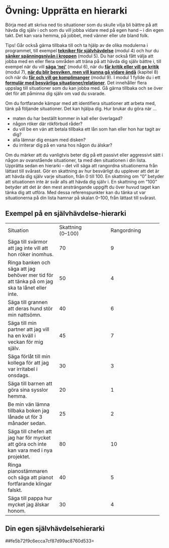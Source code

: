 # Övning: Upprätta en hierarki

Börja med att skriva ned tio situationer som du skulle vilja bli bättre
på att hävda dig själv i och som du vill jobba vidare med på egen hand
-- i din egen takt. Det kan vara hemma, på jobbet, med vänner eller ute
bland folk.

[[Tips!]{.rlabel} Går också gärna tillbaka till och ta hjälp av de olika
modulerna i programmet, till exempel **[tekniker för
självhävdelse](https://www.iterapi.se/sites/respekt/program/4-m-ngdtr-na-konstruktiv-sj-lvh-vdelse-i-vardagen)**
(modul 4) och hur du **[sänker spänningsnivån i
kroppen](https://www.iterapi.se/sites/respekt/program/5-hitta-dina-s-tt-att-s-nka-sp-nningsniv-n)**
(modul 5). Du har också fått välja att jobba med en eller flera områden
att träna på att hävda dig själv bättre i, till exempel när du vill
**[säga
'nej'](https://www.iterapi.se/sites/respekt/program/6-s-ga-nej-konstruktivt)**
(modul 6), när du **[får kritik eller vill ge
kritik](https://www.iterapi.se/sites/respekt/program/7-hantera-kritik-konstruktivt)**
(modul 7), **[när du blir besviken, men vill kunna gå vidare
ändå](https://www.iterapi.se/sites/respekt/program/8-hantera-besvikelser-konstruktivt)**
(kapitel 8) och när du **[får och vill ge
komplimanger](https://www.iterapi.se/sites/respekt/program/9-ge-och-ta-emot-komplimanger-konstruktivt)**
(modul 9). ]{.rtip} I modul 1 fyllde du i ett **[formulär med besvärliga
situationer/relationer](https://www.iterapi.se/sites/respekt/program/1-hur-h-vdar-man-sig-sj-lv-konstruktivt-/6-uppgift-hur-bra-r-du-p-att-h-vda-dig-sj-lv-)**.
Det innehåller flera uppslag till situationer som du kan jobba med. Gå
gärna tillbaka och se över det för att påminna dig själv om vad du
svarade.

Om du fortfarande kämpar med att identifiera situationer att arbeta med,
tänk på följande situationer. Det kan hjälpa dig. Hur brukar du göra när
...

-   maten du har beställt kommer in kall eller överlagad?
-   någon röker där rökförbud råder?
-   du vill be en vän att betala tillbaka ett lån som han eller hon har
    tagit av dig?
-   alla lämnar dig ensam med disken?
-   du irriterar dig på en vana hos någon du älskar?

Om du märker att du vanligtvis beter dig på ett passivt eller aggressivt
sätt i någon av ovanstående situationer, ta med den situationen i din
lista. Upprätta sedan en hierarki -- det vill säga att rangordna
situationerna från lättast till svårast. Gör en skattning av hur
besvärligt du upplever att det är att hävda dig själv varje situation,
från 0 till 100. En skattning om "0" betyder att situationen inte är
svår alls att hävda dig själv i. En skattning om "100" betyder att det
är den mest ansträngande uppgift du över huvud taget kan tänka dig att
utföra. Med dessa referenspunkter kan du tänka ut var situationerna på
din lista hamnar på skalan 0--100, från lättast till svårast.

## Exempel på en självhävdelse-hierarki

  ----------------------- ----------------------- -----------------------
  Situation               Skattning\              Rangordning
                          (0--100)                

  Säga till svärmor att   70                      9
  jag inte vill att hon                           
  röker inomhus.                                  

  Ringa banken och säga   50                      4
  att jag behöver mer tid                         
  för att tänka på om jag                         
  ska ta lånet eller                              
  inte.                                           

  Säga till grannen att   40                      6
  deras hund stör min                             
  nattsömn.                                       

  Säga till min partner   45                      7
  att jag vill ha en                              
  kväll i veckan för mig                          
  själv.                                          

  Säga förlåt till min    30                      3
  kollega för att jag var                         
  irritabel i onsdags.                            

  Säga till barnen att    20                      1
  göra sina sysslor                               
  hemma.                                          

  Be min vän lämna        25                      2
  tillbaka boken jag                              
  lånade ut för 3 månader                         
  sedan.                                          

  Säga till chefen att    80                      10
  jag har för mycket att                          
  göra och inte kan vara                          
  med i nya projektet.                            

  Ringa pianostämmaren    40                      5
  och säga att pianot                             
  fortfarande klingar                             
  falskt.                                         

  Säga till pappa hur     30                      4
  mycket jag älskar                               
  honom.                                          

                                                  
  ----------------------- ----------------------- -----------------------

## Din egen självhävdelsehierarki

##fe5b72f9c6ecca7cf87d99ac8760d533=

